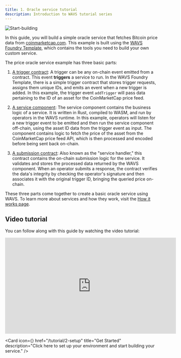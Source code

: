 ```yaml
---
title: 1. Oracle service tutorial
description: Introduction to WAVS tutorial series
---
```


<img alt="Start-building" src="https://raw.githubusercontent.com/Lay3rLabs/WAVS-docs/refs/heads/main/public/start-building.png" />

In this guide, you will build a simple oracle service that fetches Bitcoin price data from [coinmarketcap.com](https://coinmarketcap.com/api/). This example is built using the [WAVS Foundry Template](https://github.com/Lay3rLabs/wavs-foundry-template), which contains the tools you need to build your own custom service.

The price oracle service example has three basic parts:

1. [A trigger contract](https://github.com/Lay3rLabs/wavs-foundry-template/tree/main/src/contracts/WavsTrigger.sol): A trigger can be any on-chain event emitted from a contract. This event **triggers** a service to run. In the WAVS Foundry Template, there is a simple trigger contract that stores trigger requests, assigns them unique IDs, and emits an event when a new trigger is added. In this example, the trigger event `addTrigger` will pass data pertaining to the ID of an asset for the CoinMarketCap price feed.

2. [A service component](https://github.com/Lay3rLabs/wavs-foundry-template/tree/main/components/evm-price-oracle/src/lib.rs): The service component contains the business logic of a service. It is written in Rust, compiled to WASM, and run by operators in the WAVS runtime. In this example, operators will listen for a new trigger event to be emitted and then run the service component off-chain, using the asset ID data from the trigger event as input. The component contains logic to fetch the price of the asset from the CoinMarketCap price feed API, which is then processed and encoded before being sent back on-chain.

3. [A submission contract](https://github.com/Lay3rLabs/wavs-foundry-template/tree/main/src/contracts/WavsSubmit.sol): Also known as the "service handler," this contract contains the on-chain submission logic for the service. It validates and stores the processed data returned by the WAVS component. When an operator submits a response, the contract verifies the data's integrity by checking the operator's signature and then associates it with the original trigger ID, bringing the queried price on-chain.

These three parts come together to create a basic oracle service using WAVS. To learn more about services and how they work, visit the [How it works page](../how-it-works).

## Video tutorial

You can follow along with this guide by watching the video tutorial:
   <div style={{display: "flex", justifyContent: "center", alignItems: "center", paddingBottom: "2em"}}>
     <iframe width="560" height="315" src="https://www.youtube.com/embed/aNYEWBmoc-Q?si=Vzz6CsOKWb0Eemwd" title="WAVS Tutorial" frameborder="0" allow="accelerometer; autoplay; clipboard-write; encrypted-media; gyroscope; picture-in-picture; web-share" allowfullscreen></iframe>
   </div>


<Card
  icon={<ChevronRight />}
  href="/tutorial/2-setup"
  title="Get Started"
  description="Click here to set up your environment and start building your service."
/>
